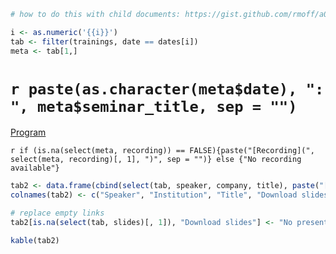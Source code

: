 ```r
# how to do this with child documents: https://gist.github.com/rmoff/a043676a2f084b81a434

i <- as.numeric('{{i}}')
tab <- filter(trainings, date == dates[i])
meta <- tab[1,]
```

# `r paste(as.character(meta$date), ": ", meta$seminar_title, sep = "")` {-}

[Program](`r paste("[link](trainings/", rdate[i], "/agenda.pdf)", sep = "")`)

`r if (is.na(select(meta, recording)) == FALSE){paste("[Recording](", select(meta, recording)[, 1], ")", sep = "")} else {"No recording available"}`

```r
tab2 <- data.frame(cbind(select(tab, speaker, company, title), paste("[link](trainings/", rdate[i], "/", select(tab, slides)[, 1], ")", sep = "")))
colnames(tab2) <- c("Speaker", "Institution", "Title", "Download slides")

# replace empty links
tab2[is.na(select(tab, slides)[, 1]), "Download slides"] <- "No presentation available"

kable(tab2)
```
